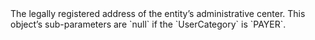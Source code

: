   

  

  

  

  

  

  
<ParamField body="HeadquartersAddress" type="object">     
The legally registered address of the entity’s administrative center.  
This object’s sub-parameters are `null` if the `UserCategory` is `PAYER`.   

<Expandable title="properties"><AddressLine6 />  
  
<AddressLine2 />  
<City4 />  
<Region3 />  
<PostalCode3 />  
  
<Country />  
  

</Expandable> 
</ParamField>